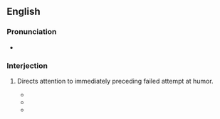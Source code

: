 ==English==

===Pronunciation===
* {{audio|en-au-but seriously folks.ogg|Audio (AU)|lang=en}}

===Interjection===
{{en-interj}}

# {{lb|en|idiomatic}} Directs attention to immediately preceding failed attempt at humor.
#* {{quote-text|year=1969|author=Julius J. Epstein|title=But, Seriously ...: A Play in Two Acts|page=18|passage=A nightclub comic who gets off a bad joke, nobody laughs, but he goes right on with: "'''But, seriously, folks'''" […].}}
#* {{quote-text|year=2004|author=Gerald Nachman|title=Seriously Funny: The Rebel Comedians of the 1950s and 1960s|page=23|passage='''But seriously, folks''', on behalf of the Copacabana — and believe me, I'd love to be half of the Copacabana}}
#* {{quote-text|year=2006|author=Bob Mitchell|title=Match Made in Heaven|page=199|passage="Take my life, … please," Colombo continued, a wry smile creasing his face. (Apparently he was a fan of Henny Youngman.) "Badaboom! '''But, seriously, folks''', I learn long ago, during my life, that justice, she does not exist. […]."}}